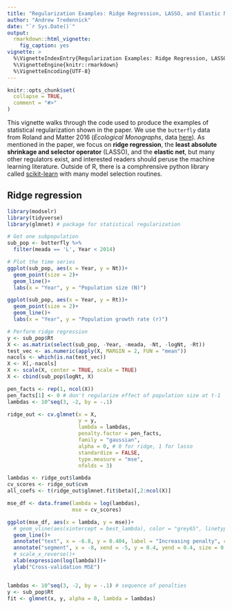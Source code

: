 ```yaml
---
title: "Regularization Examples: Ridge Regression, LASSO, and Elastic Net"
author: "Andrew Tredennick"
date: "`r Sys.Date()`"
output:
  rmarkdown::html_vignette:
    fig_caption: yes
vignette: >
  %\VignetteIndexEntry{Regularization Examples: Ridge Regression, LASSO, and Elastic Net}
  %\VignetteEngine{knitr::rmarkdown}
  %\VignetteEncoding{UTF-8}
---
```


```r
knitr::opts_chunk$set(
  collapse = TRUE,
  comment = "#>"
)
```

This vignette walks through the code used to produce the examples of statistical regularization shown in the paper. We use the `butterfly` data from Roland and Matter 2016 (*Ecological Monographs*, data [here](https://datadryad.org/resource/doi:10.5061/dryad.tp324)). As mentioned in the paper, we focus on **ridge regression**, the **least absolute shrinkage and selector operator** (LASSO), and the **elastic net**, but many other regulators exist, and interested readers should peruse the machine learning literature. Outside of R, there is a comphrensive python library called [scikit-learn](http://scikit-learn.org/stable/index.html) with many model selection routines.

##  Ridge regression
```r
library(modselr)
library(tidyverse)
library(glmnet) # package for statistical regularization

# Get one subpopulation
sub_pop <- butterfly %>%
  filter(meada == 'L', Year < 2014)

# Plot the time series
ggplot(sub_pop, aes(x = Year, y = Nt))+
  geom_point(size = 2)+
  geom_line()+
  labs(x = "Year", y = "Population size (N)")

ggplot(sub_pop, aes(x = Year, y = Rt))+
  geom_point(size = 2)+
  geom_line()+
  labs(x = "Year", y = "Population growth rate (r)")

# Perform ridge regression
y <- sub_pop$Rt
X <- as.matrix(select(sub_pop, -Year, -meada, -Nt, -logNt, -Rt))
test_vec <- as.numeric(apply(X, MARGIN = 2, FUN = "mean"))
nacols <- which(is.na(test_vec))
X <- X[,-nacols]
X <- scale(X, center = TRUE, scale = TRUE)
X <- cbind(sub_pop$logNt, X)

pen_facts <- rep(1, ncol(X))
pen_facts[1] <- 0 # don't regularize effect of population size at t-1
lambdas <- 10^seq(3, -2, by = -.1)

ridge_out <- cv.glmnet(x = X, 
                       y = y, 
                       lambda = lambdas,
                       penalty.factor = pen_facts,
                       family = "gaussian", 
                       alpha = 0, # 0 for ridge, 1 for lasso 
                       standardize = FALSE, 
                       type.measure = "mse",
                       nfolds = 3)

lambdas <- ridge_out$lambda
cv_scores <- ridge_out$cvm
all_coefs <- t(ridge_out$glmnet.fit$beta)[,2:ncol(X)]

mse_df <- data.frame(lambda = log(lambdas),
                     mse = cv_scores)

ggplot(mse_df, aes(x = lambda, y = mse))+
  # geom_vline(aes(xintercept = best_lambda), color = "grey65", linetype = "dashed")+
  geom_line()+
  annotate("text", x = -6.8, y = 0.404, label = "Increasing penalty", color = "grey30")+
  annotate("segment", x = -8, xend = -5, y = 0.4, yend = 0.4, size = 0.4, arrow=arrow(length = unit(0.1,"in"), type = "closed"), color = "grey30")+
  # scale_x_reverse()+
  xlab(expression(log(lambda)))+
  ylab("Cross-validation MSE")


lambdas <- 10^seq(3, -2, by = -.1) # sequence of penalties
y <- sub_pop$Rt
fit <- glmnet(x, y, alpha = 0, lambda = lambdas)
```


